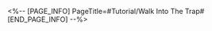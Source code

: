 <%-- [PAGE_INFO]
PageTitle=#Tutorial/Walk Into The Trap#
[END_PAGE_INFO] --%>
{{Tutorial
|sort      = 604501
|title     = Walk Into The Trap
|subtitle  = 
|type      = Adventure
|about     = 
|image1    = Tutorial Walk Into The Trap 1.png{{subst:void|<!--$UPLOAD:<<SpriteOutput/TutorialPic/TutorialPage_604501.png>-<Tutorial Walk Into The Trap 1.png>>}}
|text1     = It would be difficult to catch up to Bailu as she flees in the Illusory Maze. We can only {{Color|h|nobold=1|drive Bailu to run into the Lunaumbra Gourd's matrix}}.
|image2    = Tutorial Walk Into The Trap 2.png{{subst:void|<!--$UPLOAD:<<SpriteOutput/TutorialPic/TutorialPage_604502.png>-<Tutorial Walk Into The Trap 2.png>>}}
|text2     = There are various doors in the Illusory Maze that can block the path. {{Color|h|nobold=1|Close the appropriate doors}} to alter Bailu's escape route.
}}